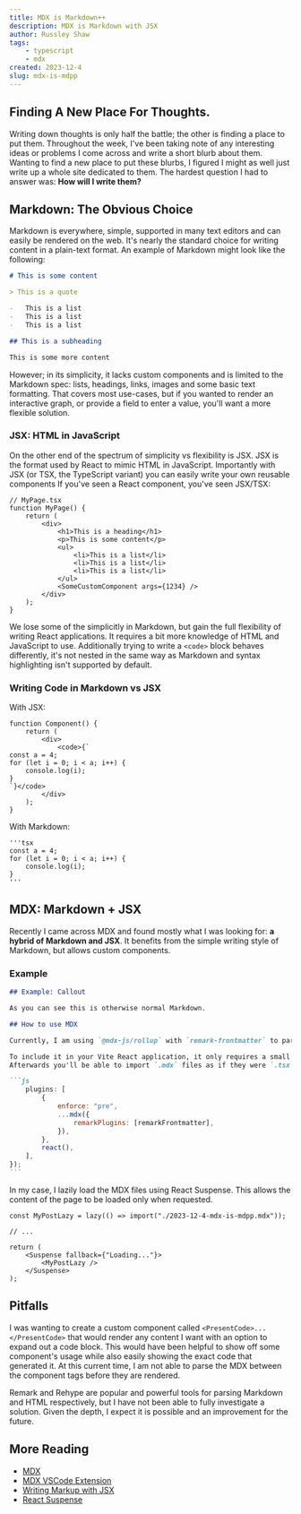 ```yaml
---
title: MDX is Markdown++
description: MDX is Markdown with JSX
author: Russley Shaw
tags:
    - typescript
    - mdx
created: 2023-12-4
slug: mdx-is-mdpp
---
```


## Finding A New Place For Thoughts.

Writing down thoughts is only half the battle; the other is finding a place to put them.
Throughout the week, I've been taking note of any interesting ideas or problems I come across and write a short blurb about them.
Wanting to find a new place to put these blurbs, I figured I might as well just write up a whole site dedicated to them.
The hardest question I had to answer was: **How will I write them?**

## Markdown: The Obvious Choice

Markdown is everywhere, simple, supported in many text editors and can easily be rendered on the web.
It's nearly the standard choice for writing content in a plain-text format. An example of Markdown might look like the following:

```md
# This is some content

> This is a quote

-   This is a list
-   This is a list
-   This is a list

## This is a subheading

This is some more content
```

However; in its simplicity, it lacks custom components and is limited to the Markdown spec:
lists, headings, links, images and some basic text formatting.
That covers most use-cases, but if you wanted to render an interactive graph, or provide a field to enter a value, you'll want a more flexible solution.

### JSX: HTML in JavaScript

On the other end of the spectrum of simplicity vs flexibility is JSX.
JSX is the format used by React to mimic HTML in JavaScript.
Importantly with JSX (or TSX, the TypeScript variant) you can easily write your own reusable components
If you've seen a React component, you've seen JSX/TSX:

```tsx
// MyPage.tsx
function MyPage() {
    return (
        <div>
            <h1>This is a heading</h1>
            <p>This is some content</p>
            <ul>
                <li>This is a list</li>
                <li>This is a list</li>
                <li>This is a list</li>
            </ul>
            <SomeCustomComponent args={1234} />
        </div>
    );
}
```

We lose some of the simplicitly in Markdown, but gain the full flexibility of writing React applications.
It requires a bit more knowledge of HTML and JavaScript to use.
Additionally trying to write a `<code>` block behaves differently, it's not nested in the same way as Markdown and syntax highlighting isn't supported by default.

### Writing Code in Markdown vs JSX

With JSX:

```tsx
function Component() {
    return (
        <div>
            <code>{`
const a = 4;
for (let i = 0; i < a; i++) {
    console.log(i);
}
`}</code>
        </div>
    );
}
```

With Markdown:

```
'''tsx
const a = 4;
for (let i = 0; i < a; i++) {
    console.log(i);
}
'''
```

## MDX: Markdown + JSX

Recently I came across MDX and found mostly what I was looking for: **a hybrid of Markdown and JSX**.
It benefits from the simple writing style of Markdown, but allows custom components.

### Example

````md
## Example: Callout

As you can see this is otherwise normal Markdown.

## How to use MDX

Currently, I am using `@mdx-js/rollup` with `remark-frontmatter` to parse the metadata at the top of the MDX file.

To include it in your Vite React application, it only requires a small edit to your `vite.config.ts`.
Afterwards you'll be able to import `.mdx` files as if they were `.tsx` files.

```js
    plugins: [
        {
            enforce: "pre",
            ...mdx({
                remarkPlugins: [remarkFrontmatter],
            }),
        },
        react(),
    ],
});
```
````

In my case, I lazily load the MDX files using React Suspense. This allows the content of the page to be loaded only when requested.

```tsx
const MyPostLazy = lazy(() => import("./2023-12-4-mdx-is-mdpp.mdx"));

// ...

return (
    <Suspense fallback={"Loading..."}>
        <MyPostLazy />
    </Suspense>
);
```

## Pitfalls

I was wanting to create a custom component called `<PresentCode>...</PresentCode>` that would render any content I want with an option to expand out a code block.
This would have been helpful to show off some component's usage while also easily showing the exact code that generated it.
At this current time, I am not able to parse the MDX between the component tags before they are rendered.

Remark and Rehype are popular and powerful tools for parsing Markdown and HTML respectively, but I have not been able to fully investigate a solution.
Given the depth, I expect it is possible and an improvement for the future.

## More Reading

-   [MDX](https://mdxjs.com/)
-   [MDX VSCode Extension](https://marketplace.visualstudio.com/items?itemName=unifiedjs.vscode-mdx)
-   [Writing Markup with JSX](https://react.dev/learn/writing-markup-with-jsx)
-   [React Suspense](https://react.dev/reference/react/Suspense)
